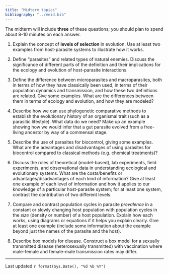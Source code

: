 ```yaml
---
title: "Midterm topics"
bibliography: "../eeid.bib"
---
```


The midterm will include **three** of these questions; you should plan to spend about 8-10 minutes on each answer.

1. Explain the concept of **levels of selection** in evolution. Use at least two examples from host-parasite systems to illustrate how it works.

2. Define "parasites" and related types of
natural enemies. Discuss the significance 
of different parts of the definition and
their implications for the ecology and evolution
of host-parasite interactions.

3. Define the difference between microparasites
and macroparasites, both in terms of how they
have classically been used, in terms
of their population dynamics and transmission,
and how these two definitions are related.
Give some examples.  What are the differences
between them in terms of ecology and evolution,
and how they are modeled?

4. Describe how we can use phylogenetic comparative methods to establish 
the evolutionary history of an organismal trait (such as a parasitic lifestyle).
What data do we need? Make up an example showing how we would infer that 
a gut parasite evolved from a free-living ancestor by way of a commensal stage.

5. Describe the use of parasites for biocontrol, giving some examples.
What are the advantages and disadvantages of using parasites
for biocontrol compared to classical methods (e.g. chemical treatments)?

6. Discuss the roles of theoretical (model-based), lab experiments, field experiments, and observational data in understanding ecological and evolutionary systems. What are the costs/benefits or advantages/disadvantages of each kind of information? Give at least one example of each level of information and how it applies to our knowledge of a particular host-parasite system; for at least one system, contrast the contribution of two different levels.

7. Compare and contrast population cycles in parasite *prevalence* in a constant or slowly changing host population with population cycles in the *size* (density or number) of a host population. Explain how each works, using diagrams or equations if it helps you explain clearly. Give at least one example (include some information about the example beyond just the names of the parasite and the host).

8. Describe box models for disease. Construct a box model for a sexually transmitted disease (heterosexually transmitted) with vaccination where male-female and female-male transmission rates may differ.

---

Last updated `r format(Sys.Date(), "%d %b %Y")`
